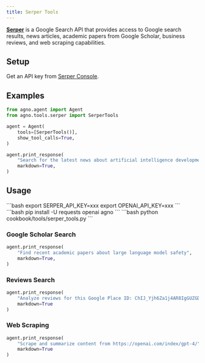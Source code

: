 ```yaml
---
title: Serper Tools
---
```


**[Serper](https://serper.dev/)** is a Google Search API that provides access to Google search results, news articles, academic papers from Google Scholar, business reviews, and web scraping capabilities.

## Setup

Get an API key from [Serper Console](https://serper.dev/api-keys).

## Examples
```python cookbook/tools/serper_tools.py
from agno.agent import Agent
from agno.tools.serper import SerperTools

agent = Agent(
    tools=[SerperTools()],
    show_tool_calls=True,
)

agent.print_response(
    "Search for the latest news about artificial intelligence developments",
    markdown=True,
)
```

## Usage

<Steps>
  <Snippet file="create-venv-step.mdx" />

  <Step title="Set your API key">
    ```bash
    export SERPER_API_KEY=xxx
    export OPENAI_API_KEY=xxx
    ```
  </Step>

  <Step title="Install libraries">
    ```bash
    pip install -U requests openai agno
    ```
  </Step>

  <Step title="Run Agent">
    ```bash
    python cookbook/tools/serper_tools.py
    ```
  </Step>
</Steps>

### Google Scholar Search
```python
agent.print_response(
    "Find recent academic papers about large language model safety",
    markdown=True,
)
```

### Reviews Search  
```python
agent.print_response(
    "Analyze reviews for this Google Place ID: ChIJ_Yjh6Za1j4AR8IgGUZGDDTs",
    markdown=True
)
```

### Web Scraping
```python
agent.print_response(
    "Scrape and summarize content from https://openai.com/index/gpt-4/",
    markdown=True
)
``` 